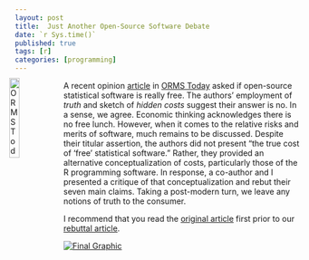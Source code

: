 ```yaml
---
layout: post
title:  Just Another Open-Source Software Debate
date: `r Sys.time()`
published: true
tags: [r]
categories: [programming]
---
```


<a href="http://bradleyboehmke.github.io/2016/01/scraping-via-apis.html"><img src="http://bradleyboehmke.github.io/figure/source/just-another-open-source-software-debate/2016-02-17-just-another-open-source-software-debate/ORMSToday_article.png" alt="ORMS Today article" style="float:left; margin:-5px 0px -5px -10px; width: 19%; height: 19%;"></a>
A recent opinion [article](https://www.dropbox.com/s/ej229r8oypj46le/Original%20Article%20by%20PKB.pdf?dl=0) in [ORMS Today](https://www.informs.org/ORMS-Today) asked if open-source statistical software is really free. The authors' employment of *truth* and sketch of *hidden costs* suggest their answer is no. In a sense, we agree. Economic thinking acknowledges there is no free lunch. However, when it comes to the relative risks and merits of software, much remains to be discussed. Despite their titular assertion, the authors did not present "the true cost of 'free' statistical software." Rather, they provided an alternative conceptualization of costs, particularly those of the R programming software. In response, a co-author and I presented a critique of that conceptualization and rebut their seven main claims. Taking a post-modern turn, we leave any notions of truth to the consumer.<!--more-->

I recommend that you read the [original article](https://www.dropbox.com/s/ej229r8oypj46le/Original%20Article%20by%20PKB.pdf?dl=0) first prior to our [rebuttal article](https://www.dropbox.com/s/xgy0uwyh67zovhb/Published%20Version.pdf?dl=0).

[![Final Graphic](http://bradleyboehmke.github.io/figure/source/just-another-open-source-software-debate/2016-02-17-just-another-open-source-software-debate/ORMSToday_article.png)](https://www.dropbox.com/s/xgy0uwyh67zovhb/Published%20Version.pdf?dl=0)
